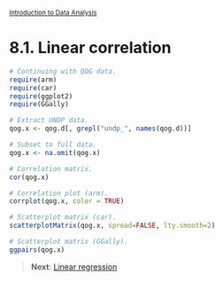 <style>@import url(style.css);</style>
<small>[Introduction to Data Analysis](index.html)</small>

# 8.1. Linear correlation


<!-- Linear bivariate relationships.

Correlation coefficients and scatterplots, illustrated with the [OECD Better Life Index](https://github.com/jeromyanglim/oecd_life_analysis/blob/master/oecd-life.md) and [quartile-frame scatterplots](https://github.com/bearloga/Quartile-frame-Scatterplot).

[Scatterplot matrixes](https://gastonsanchez.wordpress.com/2012/08/27/scatterplot-matrices-with-ggplot/). -->

```r
# Continuing with QOG data. 
require(arm)
require(car)
require(ggplot2)
require(GGally)

# Extract UNDP data.
qog.x <- qog.d[, grepl("undp_", names(qog.d))]

# Subset to full data.
qog.x <- na.omit(qog.x)

# Correlation matrix.
cor(qog.x)

# Correlation plot (arm).
corrplot(qog.x, color = TRUE)

# Scatterplot matrix (car).
scatterplotMatrix(qog.x, spread=FALSE, lty.smooth=2)

# Scatterplot matrix (GGally).
ggpairs(qog.x)
``` 

> __Next__: [Linear regression](082_ols.html)
